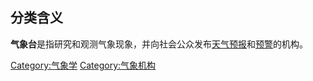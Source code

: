 {{Catnav|頁面分類|人类社会|知識|科学|自然科学|環境科學|大气科学|气象学|氣象機構}}

==分类含义==
{{Commonscat|Weather stations}}
'''气象台'''是指研究和观测气象现象，并向社会公众发布[[天气预报|天气预报]]和[[预警|预警]]的机构。
{{catmore}}

[[Category:气象学|Category:气象学]]
[[Category:气象机构|Category:气象机构]]
